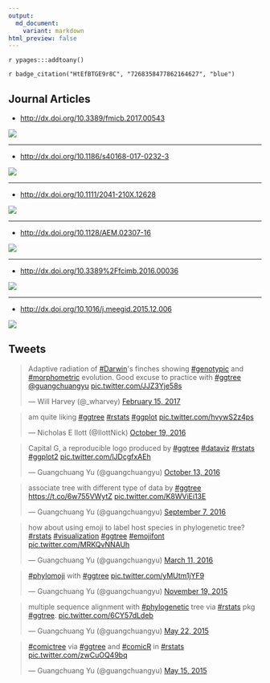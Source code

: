 ```yaml
---
output:
  md_document:
    variant: markdown
html_preview: false
---
```



`r ypages:::addtoany()`


<link rel="stylesheet" href="https://guangchuangyu.github.io/css/font-awesome.min.css">

`r badge_citation("HtEfBTGE9r8C", "7268358477862164627", "blue")`

<!-- citation:=HtEfBTGE9r8C:=7268358477862164627 -->


## <i class="fa fa-mortar-board"></i> Journal Articles

+ <http://dx.doi.org/10.3389/fmicb.2017.00543>

![](https://guangchuangyu.github.io/featured_img/ggtree/fmicb-08-00543-g0002.jpg)

----

+ <http://dx.doi.org/10.1186/s40168-017-0232-3>

![](https://guangchuangyu.github.io/featured_img/ggtree/40168_2017_232_Fig2_HTML.gif)

----

+ <http://dx.doi.org/10.1111/2041-210X.12628>

![](https://guangchuangyu.github.io/featured_img/ggtree/C2mxyBuUcAEt391.jpg)

----

+ <http://dx.doi.org/10.1128/AEM.02307-16>

![](https://guangchuangyu.github.io/featured_img/ggtree/2017-01-21-115646_969x444_scrot.png)

----

+ <http://dx.doi.org/10.3389%2Ffcimb.2016.00036>

![](https://guangchuangyu.github.io/featured_img/ggtree/2016_fcimb-06-00036-g003.jpg)

----

+ <http://dx.doi.org/10.1016/j.meegid.2015.12.006>

![](https://guangchuangyu.github.io/featured_img/ggtree/2015_peiyu_1-s2.0-S1567134815300721-gr1.jpg)


## <i class="fa fa-twitter"></i> Tweets

<blockquote class="twitter-tweet" data-lang="en"><p lang="en" dir="ltr">Adaptive radiation of <a href="https://twitter.com/hashtag/Darwin?src=hash">#Darwin</a>&#39;s finches showing <a href="https://twitter.com/hashtag/genotypic?src=hash">#genotypic</a> and <a href="https://twitter.com/hashtag/morphometric?src=hash">#morphometric</a> evolution. Good excuse to practice with <a href="https://twitter.com/hashtag/ggtree?src=hash">#ggtree</a> <a href="https://twitter.com/guangchuangyu">@guangchuangyu</a> <a href="https://t.co/JJZ3Yje58s">pic.twitter.com/JJZ3Yje58s</a></p>&mdash; Will Harvey (@_wharvey) <a href="https://twitter.com/_wharvey/status/831952966701678592">February 15, 2017</a></blockquote>

<blockquote class="twitter-tweet" data-lang="en"><p lang="en" dir="ltr">am quite liking <a href="https://twitter.com/hashtag/ggtree?src=hash">#ggtree</a> <a href="https://twitter.com/hashtag/rstats?src=hash">#rstats</a> <a href="https://twitter.com/hashtag/ggplot?src=hash">#ggplot</a> <a href="https://t.co/hvywS2z4ps">pic.twitter.com/hvywS2z4ps</a></p>&mdash; Nicholas E Ilott (@IlottNick) <a href="https://twitter.com/IlottNick/status/788751417746059264">October 19, 2016</a></blockquote>

<blockquote class="twitter-tweet" data-lang="en"><p lang="es" dir="ltr">Capital G, a reproducible logo produced by <a href="https://twitter.com/hashtag/ggtree?src=hash">#ggtree</a> <a href="https://twitter.com/hashtag/dataviz?src=hash">#dataviz</a> <a href="https://twitter.com/hashtag/rstats?src=hash">#rstats</a> <a href="https://twitter.com/hashtag/ggplot2?src=hash">#ggplot2</a> <a href="https://t.co/lJDcgfxAEh">pic.twitter.com/lJDcgfxAEh</a></p>&mdash; Guangchuang Yu (@guangchuangyu) <a href="https://twitter.com/guangchuangyu/status/786429360823644160">October 13, 2016</a></blockquote>

<blockquote class="twitter-tweet" data-lang="en"><p lang="en" dir="ltr">associate tree with different type of data by <a href="https://twitter.com/hashtag/ggtree?src=hash">#ggtree</a> <a href="https://t.co/6w755VWytZ">https://t.co/6w755VWytZ</a> <a href="https://t.co/K8WViEi13E">pic.twitter.com/K8WViEi13E</a></p>&mdash; Guangchuang Yu (@guangchuangyu) <a href="https://twitter.com/guangchuangyu/status/773359054924095488">September 7, 2016</a></blockquote>

<blockquote class="twitter-tweet" data-lang="en"><p lang="en" dir="ltr">how about using emoji to label host species in phylogenetic tree? <a href="https://twitter.com/hashtag/rstats?src=hash">#rstats</a> <a href="https://twitter.com/hashtag/visualization?src=hash">#visualization</a> <a href="https://twitter.com/hashtag/ggtree?src=hash">#ggtree</a> <a href="https://twitter.com/hashtag/emojifont?src=hash">#emojifont</a> <a href="https://t.co/MRKQvNNAUh">pic.twitter.com/MRKQvNNAUh</a></p>&mdash; Guangchuang Yu (@guangchuangyu) <a href="https://twitter.com/guangchuangyu/status/708160510441566211">March 11, 2016</a></blockquote>

<blockquote class="twitter-tweet" data-lang="en"><p lang="en" dir="ltr"><a href="https://twitter.com/hashtag/phylomoji?src=hash">#phylomoji</a> with <a href="https://twitter.com/hashtag/ggtree?src=hash">#ggtree</a> <a href="https://t.co/yMUtm1jYF9">pic.twitter.com/yMUtm1jYF9</a></p>&mdash; Guangchuang Yu (@guangchuangyu) <a href="https://twitter.com/guangchuangyu/status/667337429704011777">November 19, 2015</a></blockquote>

<blockquote class="twitter-tweet" data-lang="en"><p lang="en" dir="ltr">multiple sequence alignment with <a href="https://twitter.com/hashtag/phylogenetic?src=hash">#phylogenetic</a> tree via <a href="https://twitter.com/hashtag/rstats?src=hash">#rstats</a> pkg <a href="https://twitter.com/hashtag/ggtree?src=hash">#ggtree</a>. <a href="http://t.co/6CY57dLdeb">pic.twitter.com/6CY57dLdeb</a></p>&mdash; Guangchuang Yu (@guangchuangyu) <a href="https://twitter.com/guangchuangyu/status/601676060254605312">May 22, 2015</a></blockquote>

<blockquote class="twitter-tweet" data-lang="en"><p lang="en" dir="ltr"><a href="https://twitter.com/hashtag/comictree?src=hash">#comictree</a> via <a href="https://twitter.com/hashtag/ggtree?src=hash">#ggtree</a> and <a href="https://twitter.com/hashtag/comicR?src=hash">#comicR</a> in <a href="https://twitter.com/hashtag/rstats?src=hash">#rstats</a> <a href="http://t.co/zwCuOQ49bq">pic.twitter.com/zwCuOQ49bq</a></p>&mdash; Guangchuang Yu (@guangchuangyu) <a href="https://twitter.com/guangchuangyu/status/599078224576942080">May 15, 2015</a></blockquote>

<script async src="//platform.twitter.com/widgets.js" charset="utf-8"></script>



